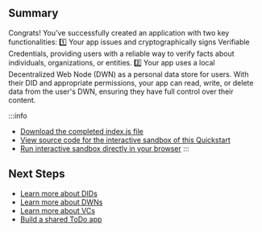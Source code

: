 <section class="docs-section">

## Summary

Congrats! You've successfully created an application with two key functionalities:
1️⃣ Your app issues and cryptographically signs Verifiable Credentials, providing users with a reliable way to verify facts about individuals, organizations, or entities.
2️⃣ Your app uses a local Decentralized Web Node (DWN) as a personal data store for users. With their DID and appropriate permissions, your app can read, write, or delete data from the user's DWN, ensuring they have full control over their content.

:::info
* [Download the completed index.js file](/files/index.txt)
* [View source code for the interactive sandbox of this Quickstart](https://github.com/TBD54566975/developer.tbd.website/tree/main/examples/web5-quickstart-widgets)
* [Run interactive sandbox directly in your browser](https://moonlit-centaur-0d7b4f.netlify.app/)
:::


## Next Steps

* [Learn more about DIDs](/docs/web5/learn/decentralized-identifiers)
* [Learn more about DWNs](/docs/web5/learn/decentralized-web-nodes)
* [Learn more about VCs](/docs/web5/learn/verifiable-credentials)
* [Build a shared ToDo app](/docs/web5/build/apps/shared-todo-app) 

</section>